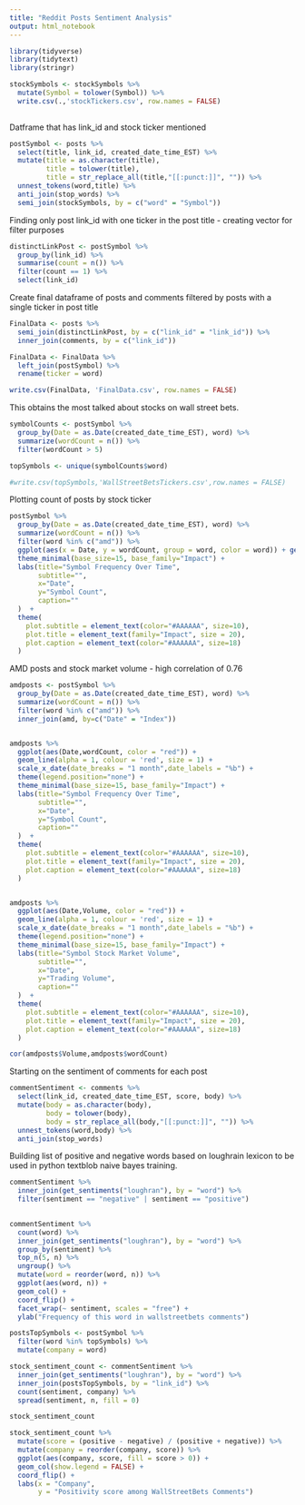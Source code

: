 ```yaml
---
title: "Reddit Posts Sentiment Analysis"
output: html_notebook
---
```


```r
library(tidyverse)
library(tidytext)
library(stringr)
```

```r
stockSymbols <- stockSymbols %>% 
  mutate(Symbol = tolower(Symbol)) %>% 
  write.csv(.,'stockTickers.csv', row.names = FALSE) 
  
```


Datframe that has link_id and stock ticker mentioned 
```r


postSymbol <- posts %>% 
  select(title, link_id, created_date_time_EST) %>% 
  mutate(title = as.character(title),
         title = tolower(title),
         title = str_replace_all(title,"[[:punct:]]", "")) %>% 
  unnest_tokens(word,title) %>%
  anti_join(stop_words) %>% 
  semi_join(stockSymbols, by = c("word" = "Symbol"))

```

Finding only post link_id with one ticker in the post title - creating vector for filter purposes 
```r

distinctLinkPost <- postSymbol %>% 
  group_by(link_id) %>% 
  summarise(count = n()) %>% 
  filter(count == 1) %>% 
  select(link_id)

```


Create final dataframe of posts and comments filtered by posts with a single ticker in post title 
```r

FinalData <- posts %>%
  semi_join(distinctLinkPost, by = c("link_id" = "link_id")) %>% 
  inner_join(comments, by = c("link_id")) 

FinalData <- FinalData %>% 
  left_join(postSymbol) %>% 
  rename(ticker = word)

write.csv(FinalData, 'FinalData.csv', row.names = FALSE)


```


This obtains the most talked about stocks on wall street bets. 
```r
symbolCounts <- postSymbol %>% 
  group_by(Date = as.Date(created_date_time_EST), word) %>% 
  summarize(wordCount = n()) %>% 
  filter(wordCount > 5)

topSymbols <- unique(symbolCounts$word)

#write.csv(topSymbols,'WallStreetBetsTickers.csv',row.names = FALSE)
```


Plotting count of posts by stock ticker 
```r

postSymbol %>% 
  group_by(Date = as.Date(created_date_time_EST), word) %>% 
  summarize(wordCount = n()) %>% 
  filter(word %in% c("amd")) %>% 
  ggplot(aes(x = Date, y = wordCount, group = word, color = word)) + geom_line(alpha = 1, size = 1) + theme(legend.position="none") + 
  theme_minimal(base_size=15, base_family="Impact") +
  labs(title="Symbol Frequency Over Time",
       subtitle="",
       x="Date",
       y="Symbol Count",
       caption=""
  )  + 
  theme(
    plot.subtitle = element_text(color="#AAAAAA", size=10),
    plot.title = element_text(family="Impact", size = 20),
    plot.caption = element_text(color="#AAAAAA", size=18)
  ) 


```


AMD posts and stock market volume - high correlation of 0.76
```r
amdposts <- postSymbol %>% 
  group_by(Date = as.Date(created_date_time_EST), word) %>% 
  summarize(wordCount = n()) %>% 
  filter(word %in% c("amd")) %>% 
  inner_join(amd, by=c("Date" = "Index")) 


amdposts %>% 
  ggplot(aes(Date,wordCount, color = "red")) + 
  geom_line(alpha = 1, colour = 'red', size = 1) + 
  scale_x_date(date_breaks = "1 month",date_labels = "%b") +
  theme(legend.position="none") + 
  theme_minimal(base_size=15, base_family="Impact") +
  labs(title="Symbol Frequency Over Time",
       subtitle="",
       x="Date",
       y="Symbol Count",
       caption=""
  )  + 
  theme(
    plot.subtitle = element_text(color="#AAAAAA", size=10),
    plot.title = element_text(family="Impact", size = 20),
    plot.caption = element_text(color="#AAAAAA", size=18)
  ) 


amdposts %>% 
  ggplot(aes(Date,Volume, color = "red")) + 
  geom_line(alpha = 1, colour = 'red', size = 1) + 
  scale_x_date(date_breaks = "1 month",date_labels = "%b") +
  theme(legend.position="none") + 
  theme_minimal(base_size=15, base_family="Impact") +
  labs(title="Symbol Stock Market Volume",
       subtitle="",
       x="Date",
       y="Trading Volume",
       caption=""
  )  + 
  theme(
    plot.subtitle = element_text(color="#AAAAAA", size=10),
    plot.title = element_text(family="Impact", size = 20),
    plot.caption = element_text(color="#AAAAAA", size=18)
  ) 
```

```r
cor(amdposts$Volume,amdposts$wordCount)
```

Starting on the sentiment of comments for each post

```r
commentSentiment <- comments %>% 
  select(link_id, created_date_time_EST, score, body) %>% 
  mutate(body = as.character(body),
         body = tolower(body),
         body = str_replace_all(body,"[[:punct:]]", "")) %>% 
  unnest_tokens(word,body) %>%
  anti_join(stop_words)
```

Building list of positive and negative words based on loughrain lexicon to be used in python textblob naive bayes training. 
```r

commentSentiment %>% 
  inner_join(get_sentiments("loughran"), by = "word") %>% 
  filter(sentiment == "negative" | sentiment == "positive") 
 

```



```r
commentSentiment %>%
  count(word) %>%
  inner_join(get_sentiments("loughran"), by = "word") %>%
  group_by(sentiment) %>%
  top_n(5, n) %>%
  ungroup() %>%
  mutate(word = reorder(word, n)) %>%
  ggplot(aes(word, n)) +
  geom_col() +
  coord_flip() +
  facet_wrap(~ sentiment, scales = "free") +
  ylab("Frequency of this word in wallstreetbets comments")
```

```r
postsTopSymbols <- postSymbol %>% 
  filter(word %in% topSymbols) %>% 
  mutate(company = word)

stock_sentiment_count <- commentSentiment %>%
  inner_join(get_sentiments("loughran"), by = "word") %>%
  inner_join(postsTopSymbols, by = "link_id") %>% 
  count(sentiment, company) %>%
  spread(sentiment, n, fill = 0)

stock_sentiment_count
```

```r
stock_sentiment_count %>%
  mutate(score = (positive - negative) / (positive + negative)) %>%
  mutate(company = reorder(company, score)) %>%
  ggplot(aes(company, score, fill = score > 0)) +
  geom_col(show.legend = FALSE) +
  coord_flip() +
  labs(x = "Company",
       y = "Positivity score among WallStreetBets Comments")
```

